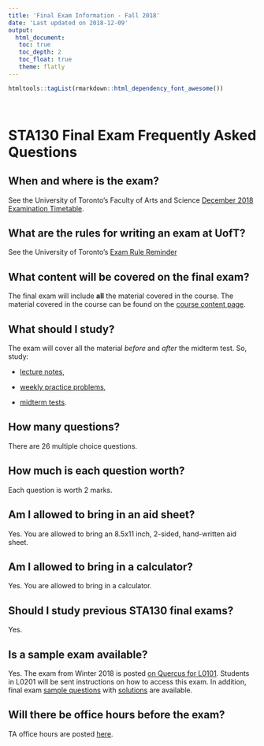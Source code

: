 ```yaml
---
title: 'Final Exam Information - Fall 2018'
date: 'Last updated on 2018-12-09' 
output: 
  html_document:
   toc: true
   toc_depth: 2
   toc_float: true 
   theme: flatly
---
```


```r
htmltools::tagList(rmarkdown::html_dependency_font_awesome())
```


<br/>

# STA130 Final Exam Frequently Asked Questions

## When and where is the exam?

See the University of Toronto's Faculty of Arts and Science [December 2018 Examination Timetable](http://www.artsci.utoronto.ca/current/exams/dec18).

## What are the rules for writing an exam at UofT? 

See the University of Toronto's [Exam Rule Reminder](http://www.artsci.utoronto.ca/current/exams/reminder)

## What content will be covered on the final exam? 

The final exam will include **all** the material covered in the course.  The material covered in the course can be found on the [course content page](fall2018_course_content.html).

## What should I study?

The exam will cover all the material *before* and *after* the midterm test.  So, study:

- [lecture notes](fall2018_course_content.html), 

- [weekly practice problems](fall2018_course_content.html), 

- [midterm tests](term_test_Fall2018.html).

## How many questions?

There are 26 multiple choice questions.

## How much is each question worth?

Each question is worth 2 marks.  

## Am I allowed to bring in an aid sheet?

Yes.  You are allowed to bring an 8.5x11 inch, 2-sided, hand-written aid sheet.

## Am I allowed to bring in a calculator?

Yes. You are allowed to bring in a calculator.

## Should I study previous STA130 final exams?

Yes.  

## Is a sample exam available?

Yes.  The exam from Winter 2018 is posted [on Quercus for L0101](https://q.utoronto.ca/courses/65730/pages/final-exam).  Students in L0201 will be sent instructions on how to access this exam.  In addition, final exam [sample questions](../exam_review_student.pdf) with [solutions](../exam_review.pdf) are available.   

## Will there be office hours before the exam?

TA office hours are posted [here](../index.html).